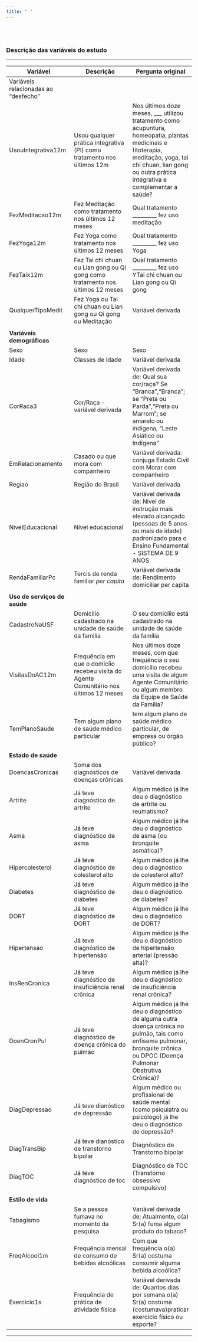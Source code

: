 ```yaml
---
title: " "
---
```


<br/><br/>


### Descrição das variáveis do estudo

--- 

| Variável | Descrição | Pergunta original |
| ----------| --------- | --------- |
| Variáveis relacionadas ao "desfecho"| 
| UsouIntegrativa12m | Usou qualquer prática integrativa (PI) como tratamento nos últimos 12m | Nos últimos doze meses, ___ utilizou tratamento como acupuntura, homeopatia, plantas medicinais e fitoterapia, meditação, yoga, tai chi chuan, lian gong ou outra prática integrativa e complementar a saúde? | 
| FezMeditacao12m | Fez Meditação como tratamento nos últimos 12 meses | Qual tratamento _________ fez uso meditação |
| FezYoga12m | Fez Yoga como tratamento nos últimos 12 meses | Qual tratamento _________ fez uso Yoga |
| FezTaix12m | Fez Tai chi chuan ou Lian gong ou Qi gong como tratamento nos últimos 12 meses | Qual tratamento _________ fez uso YTai chi chuan ou Lian gong ou Qi gong |
| QualquerTipoMedit | Fez Yoga ou Tai chi chuan ou Lian gong ou Qi gong ou Meditação | Variável derivada |
| |
| **Variáveis demográficas** |
| Sexo | Sexo | Sexo |
| Idade | Classes de idade | Variável derivada |
| CorRaca3 | Cor/Raça - variável derivada | Variável derivada de: Qual sua cor/raça? Se "Branca","Branca"; se "Preta ou Parda","Preta ou Marrom"; se amarelo ou indígena, "Leste Asiático ou Indígena" |
| EmRelacionamento | Casado ou que mora com companheiro | Variável derivada: conjuga Estado Civil com Morar com companheiro |
|Regiao| Região do Brasil | Variável derivada |
| NivelEducacional | Nível educacional | Variável derivada de: Nível de instrução mais elevado alcançado (pessoas de 5 anos ou mais de idade) padronizado para o Ensino Fundamental -  SISTEMA DE 9 ANOS |
| RendaFamiliarPc | Tercis de renda familiar *per capita* | Variável derivada de: Rendimento domiciliar per capita |
| |
| **Uso de serviços de saúde** | 
| CadastroNaUSF | Domicílio cadastrado na unidade de saúde da família | O seu domicílio está cadastrado na unidade de saúde da família  |
| VisitasDoAC12m | Frequência em que o domicíio recebeu visita do Agente Comunitário nos últimos 12 meses | Nos últimos doze meses, com que frequência o seu domicílio recebeu uma visita de algum Agente Comunitário ou algum membro da Equipe de Saúde da Família?  |
| TemPlanoSaude | Tem algum plano de saúde médico particular | tem algum plano de saúde médico particular, de empresa ou órgão público? |
| |
| **Estado de saúde** |
| DoencasCronicas | Soma dos diagnósticos de doenças crônicas | Variável derivada |
| Artrite | Já teve diagnóstico de artrite | Algum médico já lhe deu o diagnóstico de artrite ou reumatismo?  |
| Asma | Já teve diagnóstico de asma | Algum médico já lhe deu o diagnóstico de asma (ou bronquite asmática)?  |
| Hipercolesterol | Já teve diagnóstico de colesterol alto | Algum médico já lhe deu o diagnóstico de colesterol alto? |
| Diabetes | Já teve diagnóstico de diabetes | Algum médico já lhe deu o diagnóstico de diabetes?  |
| DORT | Já teve diagnóstico de DORT | Algum médico já lhe deu o diagnóstico de DORT? |
| Hipertensao | Já teve diagnóstico de hipertensão | Algum médico já lhe deu o diagnóstico de hipertensão arterial (pressão alta)? |
| InsRenCronica | Já teve diagnóstico de insuficiência renal crônica | Algum médico já lhe deu o diagnóstico de insuficiência renal crônica?  |
| DoenCronPul | Já teve diagnóstico de doença crônica do pulmão | Algum médico já lhe deu o diagnóstico de alguma outra doença crônica no pulmão, tais como enfisema pulmonar, bronquite crônica ou DPOC (Doença Pulmonar Obstrutiva Crônica)? |
| DiagDepressao | Já teve dianóstico de depressão | Algum médico ou profissional de saúde mental (como psiquiatra ou psicólogo) já lhe deu o diagnóstico de depressão? |
| DiagTransBip | Já teve dianóstico de transtorno bipolar | Diagnóstico de Transtorno bipolar |
| DiagTOC | Já teve diagnóstico de toc | Diagnóstico de TOC (Transtorno obsessivo compulsivo)  |
| |
| **Estilo de vida** |
| Tabagismo | Se a pessoa fumava no momento da pesquisa | Variável derivada de: Atualmente, o(a) Sr(a) fuma algum produto do tabaco?  |
| FreqAlcool1m | Frequência mensal de consumo de bebidas alcoólicas | Com que frequência o(a) Sr(a) costuma consumir alguma bebida alcoólica? |
| Exercicio1s | Frequência de prática de atividade física | Variável derivada de: Quantos dias por semana o(a) Sr(a) costuma  (costumava)praticar exercício físico ou esporte? |

***